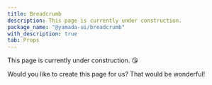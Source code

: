 ```yaml
---
title: Breadcrumb
description: This page is currently under construction.
package_name: "@yamada-ui/breadcrumb"
with_description: true
tab: Props
---
```


This page is currently under construction. 😘

Would you like to create this page for us? That would be wonderful!
